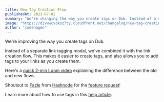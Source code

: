 ```yaml
---
title: New Tag Creation Flow
publishedAt: 2023-07-02
summary: "We're changing the way you create tags on Dub. Instead of a separate link tagging modal, we've combined it with the link creation flow."
image: "https://d2vwwcvoksz7ty.cloudfront.net/changelog/new-tag-creation-flow.png"
author: "codehagen"
---
```


We're improving the way you create tags on Dub.

Instead of a separate link tagging modal, we've combined it with the link creation flow. This makes it easier to create tags, and also allows you to add tags to your links as you create them.

Here's a [quick 2-min Loom video](https://www.loom.com/share/f7c17d8bcaf443f2a971a620a3a3126f) explaining the difference between the old and new flows.

Shoutout to [Fazle](https://twitter.com/fazlerocks) from [Hashnode](https://hashnode.com/) for the [feature request](https://github.com/steven-tey/dub/issues/240)!

Learn more about how to use tags in this [help article](/help/article/how-to-use-tags).
